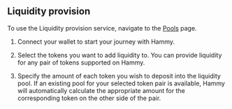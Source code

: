 ## Liquidity provision

To use the Liquidity provision service, navigate to the [Pools](https://hammy.finance/pool) page.

1. Connect your wallet to start your journey with Hammy.

2. Select the tokens you want to add liquidity to. You can provide liquidity for any pair of tokens supported on Hammy.

3. Specify the amount of each token you wish to deposit into the liquidity pool. If an existing pool for your selected token pair is available, Hammy will automatically calculate the appropriate amount for the corresponding token on the other side of the pair.
